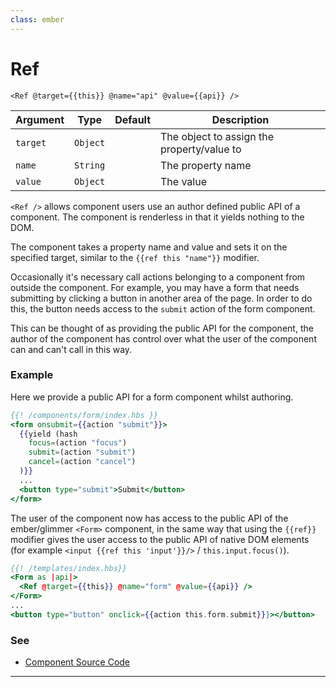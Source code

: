 ```yaml
---
class: ember
---
```

# Ref

`<Ref @target={{this}} @name="api" @value={{api}} />`

| Argument | Type | Default | Description |
| --- | --- | --- | --- |
| `target` | `Object` | | The object to assign the property/value to |
| `name` | `String` | | The property name |
| `value` | `Object` |  | The value |

`<Ref />` allows component users use an author defined public API of a component. The component is renderless in that it yields nothing to the DOM.

The component takes a property name and value and sets it on the specified target, similar to the `{{ref this "name"}}` modifier.

Occasionally it's necessary call actions belonging to a component from outside the component. For example, you may have a form that needs submitting by clicking a button in another area of the
page. In order to do this, the button needs access to the `submit` action of the form component.

This can be thought of as providing the public API for the component, the author of the component has control over what the user of the component can and can't call in this way.

### Example

Here we provide a public API for a form component whilst authoring.

```hbs
{{! /components/form/index.hbs }}
<form onsubmit={{action "submit"}}>
  {{yield (hash
    focus=(action "focus")
    submit=(action "submit")
    cancel=(action "cancel")
  )}}
  ...
  <button type="submit">Submit</button>
</form>
```

The user of the component now has access to the public API of the ember/glimmer `<Form>` component, in the same way that using the `{{ref}}` modifier gives the user access to the public API of native DOM elements (for example `<input {{ref this 'input'}}/>` / `this.input.focus()`).

```hbs
{{! /templates/index.hbs}}
<Form as |api|>
  <Ref @target={{this}} @name="form" @value={{api}} />
</Form>
...
<button type="button" onclick={{action this.form.submit}}}></button>
```

### See

- [Component Source Code](./index.js)

---
